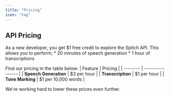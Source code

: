 ```yaml
---
title: "Pricing"
icon: "tag"
---
```


## API Pricing

<Check>
    As a new developer, you get $1 free credit to explore the Spitch API. This allows you to perform;
    * 20 minutes of speech generation
    * 1 hour of transcriptions
</Check>

Find our pricing in the table below:
| Feature | Pricing |
| -------- | ---------------- |
| **Speech Generation**    | $3 per hour |
| **Transcription**      | $1 per hour |
| **Tone Marking**   | $1 per 10,000 words |

<Note>
    We're working hard to lower these prices even further.
</Note>
